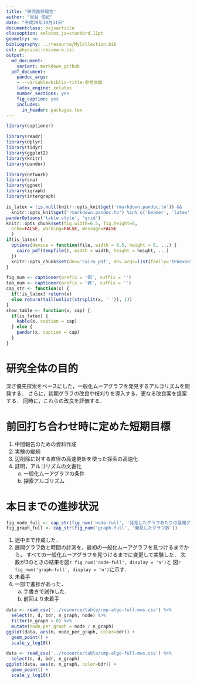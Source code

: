 ```yaml
---
title: "研究進捗報告"
author: "里谷 佳紀"
date: "平成29年10月31日"
documentclass: bxjsarticle
classoption: xelatex,ja=standard,11pt
geometry: no
bibliography: ../resource/MyCollection.bib
csl: physical-review-e.csl
output:
  md_document:
    variant: markdown_github
  pdf_document:
    pandoc_args:
    - --variable=biblio-title:参考文献
    latex_engine: xelatex
    number_sections: yes
    fig_caption: yes
    includes:
      in_header: packages.tex
---
```


```r
library(captioner)

library(readr)
library(dplyr)
library(tidyr)
library(ggplot2)
library(knitr)
library(pander)

library(network)
library(sna)
library(ggnet)
library(igraph)
library(intergraph)

is_latex = !is.null(knitr::opts_knit$get('rmarkdown.pandoc.to')) &&
  knitr::opts_knit$get('rmarkdown.pandoc.to') %in% c('beamer', 'latex')
panderOptions('table.style', 'grid')
knitr::opts_chunk$set(fig.width=6.5, fig.height=6,
  echo=FALSE, warning=FALSE, message=FALSE
  )
if(is_latex) {
  options(device = function(file, width = 6.5, height = 6, ...) {
    cairo_pdf(tempfile(), width = width, height = height, ...)
  })
  knitr::opts_chunk$set(dev='cairo_pdf', dev.args=list(family='IPAexGothic'))
}

fig_num <- captioner(prefix = '図', suffix = '')
tab_num <- captioner(prefix = '表', suffix = '')
cap_str <- function(x) {
  if(!is_latex) return(x)
  else return(tail(unlist(strsplit(x, ' ')), 1))
}
show_table <- function(x, cap) {
  if(is_latex) {
    kable(x, caption = cap)
  } else {
    pander(x, caption = cap)
  }
}
```

# 研究全体の目的
深さ優先探索をベースにした，一般化ムーアグラフを発見するアルゴリズムを開発する．
さらに，初期グラフの改良や枝刈りを導入する，更なる改良案を提案する．
同時に，これらの改良を評価する．

# 前回打ち合わせ時に定めた短期目標
1. 中間報告のための資料作成
2. 実験の継続
3. 辺削除に対する直径の高速更新を使った探索の高速化
4. 証明，アルゴリズムの文書化
    a. 一般化ムーアグラフの条件
    b. 探索アルゴリズム

# 本日までの進捗状況
```r
fig_node_full <- cap_str(fig_num('node-full', '発見したグラフあたりの展開グラフ数'))
fig_graph_full <- cap_str(fig_num('graph-full', '発見したグラフ数'))
```

1. 途中まで作成した．
2. 展開グラフ数と時間の計測を，最初の一般化ムーアグラフを見つけるまでから，
すべての一般化ムーアグラフを見つけるまでに変更して実験した．
次数が3のときの結果を図`r fig_num('node-full', display = 'n')`と
図`r fig_num('graph-full', display = 'n')`に示す．
3. 未着手
4. 一部で進捗があった．
    a. 手書きで試作した．
    b. 前回より未着手

```r
data <- read_csv('../resource/table/cmp-algo-full-mws.csv') %>%
  select(n, d, bdr, n_graph, node) %>%
  filter(n_graph > 0) %>%
  mutate(node_per_graph = node / n_graph)
ggplot(data, aes(n, node_per_graph, color=bdr)) +
  geom_point() +
  scale_y_log10()
```

```r
data <- read_csv('../resource/table/cmp-algo-full-mws.csv') %>%
  select(n, d, bdr, n_graph)
ggplot(data, aes(n, n_graph, color=bdr)) +
  geom_point() +
  scale_y_log10()
```
